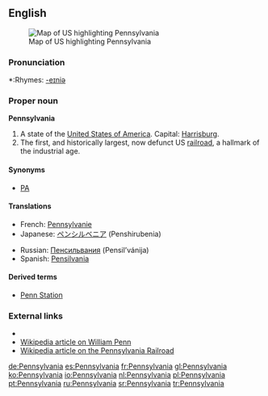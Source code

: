 ==English==
[[Image:Map of USA highlighting Pennsylvania.png|thumb|right|Map of US highlighting Pennsylvania]]

===Pronunciation===
*:Rhymes: [[Rhymes:English:-eɪniə|-eɪniə]]

===Proper noun===
'''Pennsylvania'''

# A state of the [[United States of America]]. Capital: [[Harrisburg]].
# The first, and historically largest, now defunct US [[railroad]], a hallmark of the industrial age.

====Synonyms====
*{{italbrac-colon|US state}} [[PA]]

====Translations====
{{trans-top|US state}}
*French: [[Pennsylvanie]]
*Japanese: [[ペンシルベニア]] (Penshirubenia)
{{trans-mid}}
*Russian: [[Пенсильвания]] (Pensil’vánija) {{f}}
*Spanish: [[Pensilvania]] {{f}}
{{trans-bottom}}

{{trans-top|railroad}}
{{trans-mid}}
{{trans-bottom}}

====Derived terms====
*[[Penn Station]]

===External links===
* {{pedialite}}
*[[:w:William Penn|Wikipedia article on William Penn]]
*[[:w:Pennsylvania Railroad|Wikipedia article on the Pennsylvania Railroad]]

[[de:Pennsylvania]]
[[es:Pennsylvania]]
[[fr:Pennsylvania]]
[[gl:Pennsylvania]]
[[ko:Pennsylvania]]
[[io:Pennsylvania]]
[[nl:Pennsylvania]]
[[pl:Pennsylvania]]
[[pt:Pennsylvania]]
[[ru:Pennsylvania]]
[[sr:Pennsylvania]]
[[tr:Pennsylvania]]